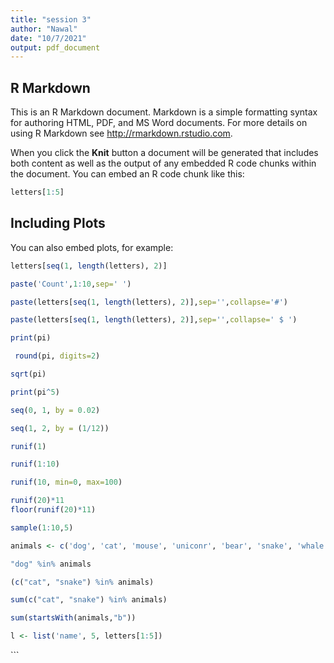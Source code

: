 ```yaml
---
title: "session 3"
author: "Nawal"
date: "10/7/2021"
output: pdf_document
---
```




## R Markdown

This is an R Markdown document. Markdown is a simple formatting syntax for authoring HTML, PDF, and MS Word documents. For more details on using R Markdown see <http://rmarkdown.rstudio.com>.

When you click the **Knit** button a document will be generated that includes both content as well as the output of any embedded R code chunks within the document. You can embed an R code chunk like this:

```r
letters[1:5]
```

## Including Plots

You can also embed plots, for example:

```r
letters[seq(1, length(letters), 2)]

```


```r
paste('Count',1:10,sep=' ')
```

```r
paste(letters[seq(1, length(letters), 2)],sep='',collapse='#')
```
```r
paste(letters[seq(1, length(letters), 2)],sep='',collapse=' $ ')
```


```r
print(pi)
```


```r
 round(pi, digits=2)
```


```r
sqrt(pi)
```

```r
print(pi^5)
```

```r
seq(0, 1, by = 0.02)
```

```r
seq(1, 2, by = (1/12))
```

```r
runif(1)
```

```r
runif(1:10)
```
```r
runif(10, min=0, max=100)
```
```r
runif(20)*11
floor(runif(20)*11)
```


```r
sample(1:10,5)
```
```r
animals <- c('dog', 'cat', 'mouse', 'uniconr', 'bear', 'snake', 'whale', 'bull' )

"dog" %in% animals
```

```r
(c("cat", "snake") %in% animals)
```
```r
sum(c("cat", "snake") %in% animals)
```


```r
sum(startsWith(animals,"b"))
```


```r
l <- list('name', 5, letters[1:5])
```
```
